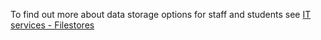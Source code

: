 
<!-- This is where you can write information on your organisation's data storage webpage and support contacts. Replace the text below with anything you like, and it will appear in relevant places in the lessons. -->

To find out more about ​​​​​​​data storage options for staff and students see [IT services - Filestores](https://uob.sharepoint.com/sites/itservices/SitePages/filestores.aspx)


